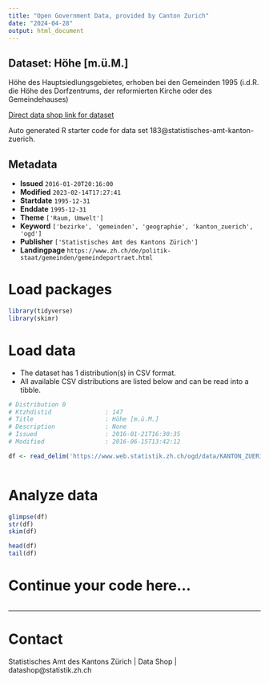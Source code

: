 ```yaml
---
title: "Open Government Data, provided by Canton Zurich"
date: "2024-04-28"
output: html_document
---
```


## Dataset: Höhe [m.ü.M.]

Höhe des Hauptsiedlungsgebietes, erhoben bei den Gemeinden 1995 (i.d.R. die Höhe des Dorfzentrums, der reformierten Kirche oder des Gemeindehauses)

[Direct data shop link for dataset](https://www.zh.ch/de/politik-staat/statistik-daten/datenkatalog.html#/datasets/183@statistisches-amt-kanton-zuerich)

Auto generated R starter code for data set 183@statistisches-amt-kanton-zuerich.

## Metadata

- **Issued** `2016-01-20T20:16:00`
- **Modified** `2023-02-14T17:27:41`
- **Startdate** `1995-12-31`
- **Enddate** `1995-12-31`
- **Theme** `['Raum, Umwelt']`
- **Keyword** `['bezirke', 'gemeinden', 'geographie', 'kanton_zuerich', 'ogd']`
- **Publisher** `['Statistisches Amt des Kantons Zürich']`
- **Landingpage** `https://www.zh.ch/de/politik-staat/gemeinden/gemeindeportraet.html`


# Load packages

```r

library(tidyverse)
library(skimr)

```

# Load data

-   The dataset has 1 distribution(s) in CSV format.
-   All available CSV distributions are listed below and can be read into a tibble.

```r

# Distribution 0
# Ktzhdistid               : 147
# Title                    : Höhe [m.ü.M.]
# Description              : None
# Issued                   : 2016-01-21T16:30:35
# Modified                 : 2016-06-15T13:42:12

df <- read_delim('https://www.web.statistik.zh.ch/ogd/data/KANTON_ZUERICH_43.csv')



```

# Analyze data

```r

glimpse(df)
str(df)
skim(df)

head(df)
tail(df)

```

# Continue your code here...

```r

```

------------------------------------------------------------------------

# Contact

Statistisches Amt des Kantons Zürich | Data Shop | datashop@statistik.zh.ch
